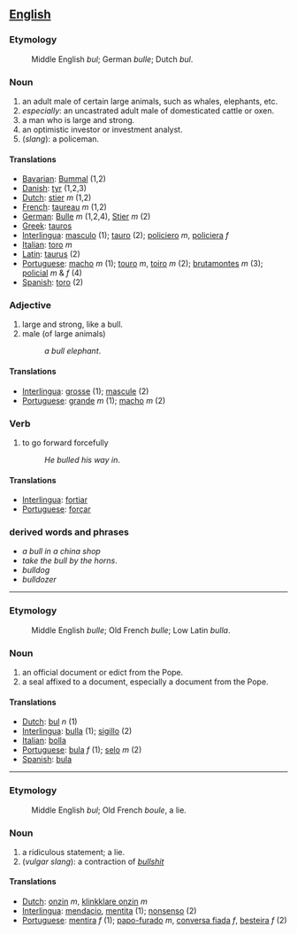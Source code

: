 ==[[English]]==
===Etymology===
:Middle English ''bul''; German ''bulle''; Dutch ''bul''.

=== Noun ===
#an adult male of certain large animals, such as whales, elephants, etc.
#''especially'': an uncastrated adult male of domesticated cattle or oxen.
#a man who is large and strong.
#an optimistic investor or investment analyst.
#(''slang''): a policeman.
==== Translations ====
*[[Bavarian]]: [[Bummal]] (1,2)
*[[Danish]]: [[tyr]] (1,2,3)
*[[Dutch]]: [[stier]] ''m'' (1,2)
*[[French]]: [[taureau]] ''m'' (1,2)
*[[German]]: [[Bulle]] ''m'' (1,2,4), [[Stier]] ''m'' (2)
*[[Greek]]: [[tauros]]
*[[Interlingua]]: [[masculo]] (1); [[tauro]] (2); [[policiero]] ''m'', [[policiera]] ''f''
*[[Italian]]: [[toro]] ''m''
*[[Latin]]: [[taurus]] (2)
*[[Portuguese]]: [[macho]] ''m'' (1); [[touro]] ''m'', [[toiro]] ''m'' (2); [[brutamontes]] ''m'' (3); [[policial]] ''m'' & ''f'' (4)
*[[Spanish]]: [[toro]] (2)
=== Adjective ===
#large and strong, like a bull.
#male (of large animals)
#:''a bull elephant''.
==== Translations ====
*[[Interlingua]]: [[grosse]] (1); [[mascule]] (2)
*[[Portuguese]]: [[grande]] ''m'' (1); [[macho]] ''m'' (2)
=== Verb ===
#to go forward forcefully
#:''He bulled his way in''.
==== Translations ====
*[[Interlingua]]: [[fortiar]]
*[[Portuguese]]: [[forçar]]
===derived words and phrases===
*''a bull in a china shop''
*''take the bull by the horns''.
*''bulldog''
*''bulldozer''
----
===Etymology===
:Middle English ''bulle''; Old French ''bulle''; Low Latin ''bulla''.
=== Noun ===
#an official document or edict from the Pope.
#a seal affixed to a document, especially a document from the Pope.
==== Translations ====
*[[Dutch]]: [[bul]] ''n'' (1)
*[[Interlingua]]: [[bulla]] (1); [[sigillo]] (2)
*[[Italian]]: [[bolla]]
*[[Portuguese]]: [[bula]] ''f'' (1); [[selo]] ''m'' (2)
*[[Spanish]]: [[bula]]
----

===Etymology===
:Middle English ''bul''; Old French ''boule'', a lie.
=== Noun ===
#a ridiculous statement; a lie.
#(''vulgar slang''): a contraction of ''[[bullshit]]''
==== Translations ====
*[[Dutch]]: [[onzin]] ''m'', [[klinkklare onzin]] ''m''
*[[Interlingua]]: [[mendacio]], [[mentita]] (1); [[nonsenso]] (2)
*[[Portuguese]]: [[mentira]] ''f'' (1); [[papo-furado]] ''m'', [[conversa fiada]] ''f'', [[besteira]] ''f'' (2)